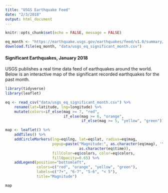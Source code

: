 ```yaml
---
title: "USGS Earthquake Feed"
date: "2/3/2018"
output: html_document
---
```


```r
knitr::opts_chunk$set(echo = FALSE, message = FALSE)
```

```r

eq_month <- "https://earthquake.usgs.gov/earthquakes/feed/v1.0/summary/significant_month.csv"
download.file(eq_month, "data/usgs_eq_significant_month.csv")
```


#### Significant Earthquakes, January 2018
USGS publishes a real time data feed of earthquakes around the world. Below is an interactive map of the significant recorded earthquakes for the past month.
```r
library(tidyverse)
library(leaflet)

eq <- read_csv("data/usgs_eq_significant_month.csv") %>%
    rename(lat=latitude, lng=longitude) %>%
    mutate(colors=if_else(mag >= 7, "red",
                          if_else(mag >= 6, "orange",
                                  if_else(mag >= 5, "yellow", "green"))))

map <- leaflet() %>%
    addTiles() %>%
    addCircleMarkers(lng=eq$lng, lat=eq$lat, radius=eq$mag,
                     popup=paste("Magnitude:", as.character(eq$mag), '\nDate:',
                                 as.character(eq$time)),
                     fillColor=eq$colors, color=eq$colors,
                     fillOpacity=0.65) %>%
    addLegend(position="bottomleft",
              colors=c("red", "orange", "yellow", "green"),
              labels=c("7+", "6-7", "5-6", "< 5"),
              title="Magnitude")

map

```